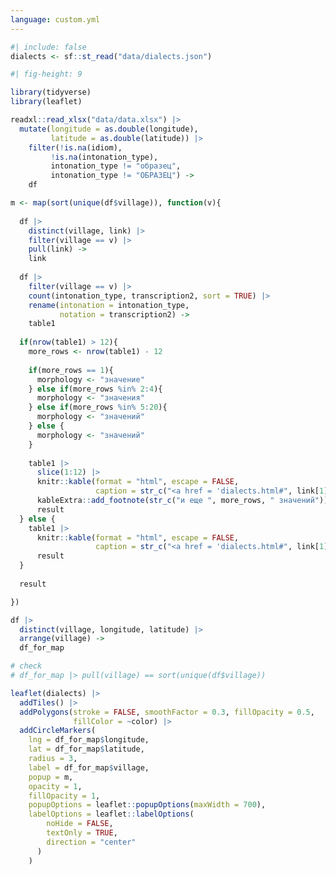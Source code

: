 ```yaml
---
language: custom.yml
---
```


```r
#| include: false
dialects <- sf::st_read("data/dialects.json")
```


```r
#| fig-height: 9 

library(tidyverse)
library(leaflet)

readxl::read_xlsx("data/data.xlsx") |> 
  mutate(longitude = as.double(longitude),
         latitude = as.double(latitude)) |> 
    filter(!is.na(idiom),
         !is.na(intonation_type),
         intonation_type != "образец",
         intonation_type != "ОБРАЗЕЦ") ->
    df

m <- map(sort(unique(df$village)), function(v){
  
  df |> 
    distinct(village, link) |>
    filter(village == v) |> 
    pull(link) ->
    link
  
  df |>
    filter(village == v) |> 
    count(intonation_type, transcription2, sort = TRUE) |>  
    rename(intonation = intonation_type,
           notation = transcription2) ->
    table1
    
  if(nrow(table1) > 12){
    more_rows <- nrow(table1) - 12
    
    if(more_rows == 1){
      morphology <- "значение"
    } else if(more_rows %in% 2:4){
      morphology <- "значения"
    } else if(more_rows %in% 5:20){
      morphology <- "значений"
    } else {
      morphology <- "значений"
    }
    
    table1 |> 
      slice(1:12) |> 
      knitr::kable(format = "html", escape = FALSE, 
                   caption = str_c("<a href = 'dialects.html#", link[1], "'>", v, "</a>")) |> 
      kableExtra::add_footnote(str_c("и еще ", more_rows, " значений")) ->
      result
  } else {
    table1 |> 
      knitr::kable(format = "html", escape = FALSE, 
                   caption = str_c("<a href = 'dialects.html#", link[1], "'>", v, "</a>")) ->
      result
  }
  
  result

})

df |> 
  distinct(village, longitude, latitude) |> 
  arrange(village) ->
  df_for_map

# check
# df_for_map |> pull(village) == sort(unique(df$village))

leaflet(dialects) |>
  addTiles() |> 
  addPolygons(stroke = FALSE, smoothFactor = 0.3, fillOpacity = 0.5,
              fillColor = ~color) |> 
  addCircleMarkers(
    lng = df_for_map$longitude,
    lat = df_for_map$latitude,
    radius = 3,
    label = df_for_map$village,
    popup = m,
    opacity = 1,
    fillOpacity = 1,
    popupOptions = leaflet::popupOptions(maxWidth = 700),
    labelOptions = leaflet::labelOptions(
        noHide = FALSE,
        textOnly = TRUE,
        direction = "center"
      )
    ) 
```